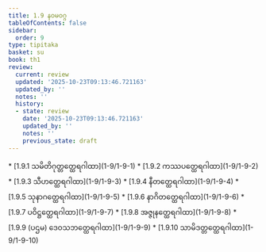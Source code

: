 ```yaml
---
title: 1.9 နဝမဝဂ္ဂ
tableOfContents: false
sidebar:
  order: 9
type: tipitaka
basket: su
book: th1
review:
  current: review
  updated: '2025-10-23T09:13:46.721163'
  updated_by: ''
  notes: ''
  history:
  - state: review
    date: '2025-10-23T09:13:46.721163'
    updated_by: ''
    notes: ''
    previous_state: draft
---
```



<ReviewStatus review={frontmatter.review} showDetails={true} />

<HypothesisAnnotation frontmatter={frontmatter} />

<DynamicBreadcrumb />



<TableOfContents book="th1" section="1.9">
* [1.9.1 သမိတိဂုတ္တတ္ထေရဂါထာ](1-9/1-9-1)
* [1.9.2 ကဿပတ္ထေရဂါထာ](1-9/1-9-2)
* [1.9.3 သီဟတ္ထေရဂါထာ](1-9/1-9-3)
* [1.9.4 နီတတ္ထေရဂါထာ](1-9/1-9-4)
* [1.9.5 သုနာဂတ္ထေရဂါထာ](1-9/1-9-5)
* [1.9.6 နာဂိတတ္ထေရဂါထာ](1-9/1-9-6)
* [1.9.7 ပဝိဋ္ဌတ္ထေရဂါထာ](1-9/1-9-7)
* [1.9.8 အဇ္ဇုနတ္ထေရဂါထာ](1-9/1-9-8)
* [1.9.9 (ပဌမ) ဒေဝသဘတ္ထေရဂါထာ](1-9/1-9-9)
* [1.9.10 သာမိဒတ္တတ္ထေရဂါထာ](1-9/1-9-10)
</TableOfContents>